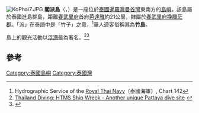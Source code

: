 {{Link style|time=2015-12-12T03:12:39+00:00}}
[[Image:KoPhai7.JPG|thumb]]
'''閣派島'''（{{lang-th|เกาะไผ่}}，{{lang-en|Ko Phai}}）是一座位於[[泰國|泰國]][[暹羅灣|暹羅灣]][[曼谷灣|曼谷灣]]東南方的[[島嶼|島嶼]]，該島屬於泰國進島群島，距離[[春武里府|春武里府]]首府[[芭達雅|芭達雅]]約21公里，隸屬於[[春武里府|春武里府]][[挽臘茫郡|挽臘茫郡]]。「派」在泰語中是「竹子」之意，<ref>Hydrographic Service of the [[:en:Royal_Thai_Navy|Royal Thai Navy]]（泰國海軍）, Chart 142</ref>華人遊客俗稱其為'''竹島'''。

島上的觀光活動以[[浮潛|浮潛]]最為著名。<ref>[http://www.thailand-diving.org/artificiel-reef-pattaya-engl/theme_2.html Thailand Diving: HTMS Ship Wreck - Another unique Pattaya dive site] {{webarchive|url=https://web.archive.org/web/20091222164252/http://www.thailand-diving.org/artificiel-reef-pattaya-engl/theme_2.html |date=2009-12-22 }}</ref><ref>{{Cite web |url=http://www.navsource.org/archives/10/14/14469.htm |title=NavSource Online: Amphibious Photo Archive - USS LSM-469 |access-date=2013-10-25 |archive-date=2020-01-12 |archive-url=https://web.archive.org/web/20200112131710/http://www.navsource.org/archives/10/14/14469.htm |dead-url=no }}</ref>

==參考==
{{reflist}}

{{泰國地理小作品}}

[[Category:泰國島嶼|Category:泰國島嶼]]
[[Category:泰國灣|Category:泰國灣]]